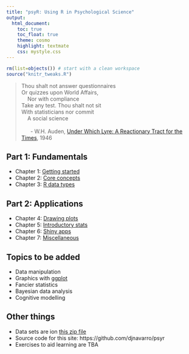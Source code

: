 ```yaml
---
title: "psyR: Using R in Psychological Science"
output:
  html_document:
    toc: true
    toc_float: true
    theme: cosmo
    highlight: textmate
    css: mystyle.css
---
```


```r
rm(list=objects()) # start with a clean workspace
source("knitr_tweaks.R")
```

> Thou shalt not answer questionnaires <br> 
> Or quizzes upon World Affairs, <br>
> &nbsp;&nbsp;&nbsp;&nbsp;Nor with compliance<br>
> Take any test. Thou shalt not sit<br>
> With statisticians nor commit<br>
> &nbsp;&nbsp;&nbsp;&nbsp;A social science<br>
> <br>
> &nbsp;&nbsp;&nbsp;&nbsp;&nbsp;&nbsp;- W.H. Auden, [Under Which Lyre: A Reactionary Tract for the Times](http://harvardmagazine.com/2007/11/a-poets-warning.html), 1946


## Part 1: Fundamentals

- Chapter 1: [Getting started](./starting.html)
- Chapter 2: [Core concepts](./concepts.html)
- Chapter 3: [R data types](./data.html)

## Part 2: Applications

- Chapter 4: [Drawing plots](./graphs.html)
- Chapter 5: [Introductory stats](./introstats.html)
- Chapter 6: [Shiny apps](./shiny.html)
- Chapter 7: [Miscellaneous](./misc.html)

## Topics to be added

- Data manipulation
- Graphics with [ggplot](https://www.tidyverse.org/)
- Fancier statistics
- Bayesian data analysis
- Cognitive modelling

## Other things

- Data sets are ion [this zip file](./data.zip)
- Source code for this site: https://github.com/djnavarro/psyr
- Exercises to aid learning are TBA